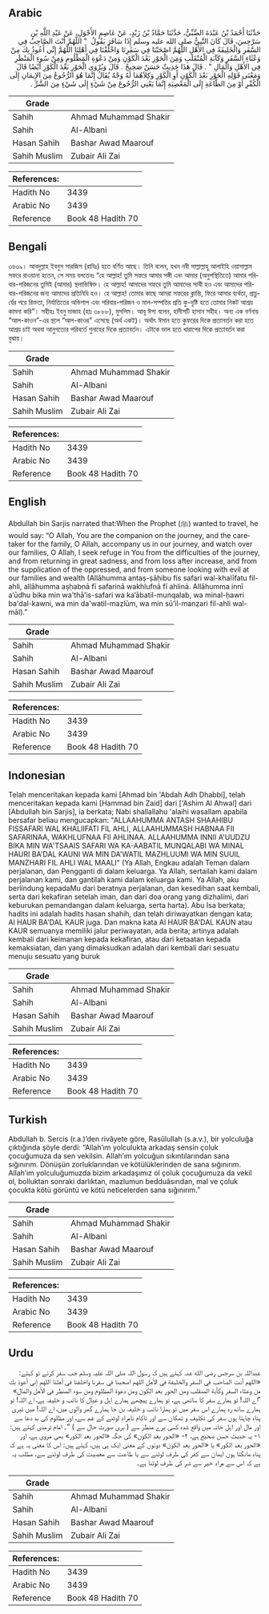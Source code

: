 ## Arabic


<div dir="rtl" lang="ar" style={{fontSize:'larger',backgroundColor:'#f8f9fa',padding:20}}>
حَدَّثَنَا أَحْمَدُ بْنُ عَبْدَةَ الضَّبِّيُّ، حَدَّثَنَا حَمَّادُ بْنُ زَيْدٍ، عَنْ عَاصِمٍ الأَحْوَلِ، عَنْ عَبْدِ اللَّهِ بْنِ سَرْجِسَ، قَالَ كَانَ النَّبِيُّ صلى الله عليه وسلم إِذَا سَافَرَ يَقُولُ ‏ "‏ اللَّهُمَّ أَنْتَ الصَّاحِبُ فِي السَّفَرِ وَالْخَلِيفَةُ فِي الأَهْلِ اللَّهُمَّ اصْحَبْنَا فِي سَفَرِنَا وَاخْلُفْنَا فِي أَهْلِنَا اللَّهُمَّ إِنِّي أَعُوذُ بِكَ مِنْ وَعْثَاءِ السَّفَرِ وَكَآبَةِ الْمُنْقَلَبِ وَمِنَ الْحَوْرِ بَعْدَ الْكَوْنِ وَمِنْ دَعْوَةِ الْمَظْلُومِ وَمِنْ سُوءِ الْمَنْظَرِ فِي الأَهْلِ وَالْمَالِ ‏"‏ ‏.‏ قَالَ هَذَا حَدِيثٌ حَسَنٌ صَحِيحٌ ‏.‏ قَالَ وَيُرْوَى الْحَوْرِ بَعْدَ الْكَوْرِ أَيْضًا قَالَ وَمَعْنَى قَوْلِهِ الْحَوْرِ بَعْدَ الْكَوْنِ أَوِ الْكَوْرِ وَكِلاَهُمَا لَهُ وَجْهٌ يُقَالُ إِنَّمَا هُوَ الرُّجُوعُ مِنَ الإِيمَانِ إِلَى الْكُفْرِ أَوْ مِنَ الطَّاعَةِ إِلَى الْمَعْصِيَةِ إِنَّمَا يَعْنِي الرُّجُوعَ مِنْ شَيْءٍ إِلَى شَيْءٍ مِنَ الشَّرِّ ‏.‏
</div>
<div style={{backgroundColor:'#f8f9fa',padding:20, marginBottom: 10}}><table> <thead> <tr> <th>Grade</th> <th></th> </tr> </thead> <tbody> <tr><td>Sahih</td><td>Ahmad Muhammad Shakir</td></tr><tr><td>Sahih</td><td>Al-Albani</td></tr><tr><td>Hasan Sahih</td><td>Bashar Awad Maarouf</td></tr><tr><td>Sahih Muslim</td><td>Zubair Ali Zai</td></tr></tbody></table><table> <thead> <tr> <th>References:</th> <th></th> </tr> </thead> <tbody><tr><td>Hadith No</td><td>3439</td></tr><tr><td>Arabic No</td><td>3439</td></tr><tr><td>Reference</td><td>Book 48 Hadith 70</td></tr></tbody></table></div>

## Bengali


<div dir="ltr" lang="bn" style={{fontSize:'larger',backgroundColor:'#f8f9fa',padding:20}}>
৩৪৩৯। আবদুল্লাহ ইবনুস সারজিস (রাযিঃ) হতে বর্ণিত আছে। তিনি বলেন, যখন নবী সাল্লাল্লাহু আলাইহি ওয়াসাল্লাম সফরে রাওয়ানা হতেন, সে সময় বলতেনঃ “হে আল্লাহ! তুমি সফরে আমার সঙ্গী এবং আমার (অনুপস্থিতিতে) আমার পরিবার-পরিজনের তুমিই (আমার) স্থলাভিষিক্ত। হে আল্লাহ! আমাদের সফরে তুমি আমাদের সাথী হও এবং আমাদের পরিবার-পরিজনের জন্য আমাদের প্রতিনিধি হও। হে আল্লাহ! তোমার কাছে আমরা সফরের ক্লান্তি, ফিরে আসার ব্যর্থতা, প্রাচুর্যের পরে রিক্ততা, নির্যাতিতের অভিশাপ এবং পরিবার-পরিজন ও মাল-সম্পত্তির প্রতি কু-দৃষ্টি হতে তোমার নিকট আশ্রয় কামনা করি”। সহীহঃ ইবনু মাজাহ (হাঃ ৩৮৮৮), মুসলিম। আবূ ঈসা বলেন, হাদীসটি হাসান সহীহ। অন্য এক বর্ণনায় “আল-কাওন”-এর স্থলে “আল-কাওর" এসেছে (অর্থ একই)। অর্থাৎ ঈমান হতে কুফরের দিকে প্রত্যাবর্তন করা হতে আশ্রয় চাই অথবা আনুগত্যের পরিবর্তে গুনাহের দিকে প্রত্যাবর্তন। এটাকে ভাল হতে খারাপের দিকে প্রত্যাবর্তন করা বুঝায়।
</div>
<div style={{backgroundColor:'#f8f9fa',padding:20, marginBottom: 10}}><table> <thead> <tr> <th>Grade</th> <th></th> </tr> </thead> <tbody> <tr><td>Sahih</td><td>Ahmad Muhammad Shakir</td></tr><tr><td>Sahih</td><td>Al-Albani</td></tr><tr><td>Hasan Sahih</td><td>Bashar Awad Maarouf</td></tr><tr><td>Sahih Muslim</td><td>Zubair Ali Zai</td></tr></tbody></table><table> <thead> <tr> <th>References:</th> <th></th> </tr> </thead> <tbody><tr><td>Hadith No</td><td>3439</td></tr><tr><td>Arabic No</td><td>3439</td></tr><tr><td>Reference</td><td>Book 48 Hadith 70</td></tr></tbody></table></div>

## English


<div dir="ltr" lang="en" style={{fontSize:'larger',backgroundColor:'#f8f9fa',padding:20}}>
Abdullah bin Sarjis narrated that:When the Prophet (ﷺ) wanted to travel, he would say: “O Allah, You are the companion on the journey, and the caretaker for the family, O Allah, accompany us in our journey, and watch over our families, O Allah, I seek refuge in You from the difficulties of the journey, and from returning in great sadness, and from loss after increase, and from the supplication of the oppressed, and from someone looking with evil at our families and wealth (Allāhumma antaṣ-ṣāḥibu fis safari wal-khalīfatu fil-ahli, allāhumma aṣḥabnā fī safarinā wakhlufnā fī ahlinā. Allāhumma innī a’ūdhu bika min wa'thā’is-safari wa ka’ābatil-munqalab, wa minal-ḥawri ba'dal-kawni, wa min da'watil-maẓlūm, wa min sū’il-manẓari fil-ahli wal-māl).”
</div>
<div style={{backgroundColor:'#f8f9fa',padding:20, marginBottom: 10}}><table> <thead> <tr> <th>Grade</th> <th></th> </tr> </thead> <tbody> <tr><td>Sahih</td><td>Ahmad Muhammad Shakir</td></tr><tr><td>Sahih</td><td>Al-Albani</td></tr><tr><td>Hasan Sahih</td><td>Bashar Awad Maarouf</td></tr><tr><td>Sahih Muslim</td><td>Zubair Ali Zai</td></tr></tbody></table><table> <thead> <tr> <th>References:</th> <th></th> </tr> </thead> <tbody><tr><td>Hadith No</td><td>3439</td></tr><tr><td>Arabic No</td><td>3439</td></tr><tr><td>Reference</td><td>Book 48 Hadith 70</td></tr></tbody></table></div>

## Indonesian


<div dir="ltr" lang="id" style={{fontSize:'larger',backgroundColor:'#f8f9fa',padding:20}}>
Telah menceritakan kepada kami [Ahmad bin 'Abdah Adh Dhabbi], telah menceritakan kepada kami [Hammad bin Zaid] dari ['Ashim Al Ahwal] dari [Abdullah bin Sarjis], ia berkata; Nabi shallallahu 'alaihi wasallam apabila bersafar beliau mengucapkan: "ALLAAHUMMA ANTASH SHAAHIBU FISSAFARI WAL KHALIIFATI FIL AHLI, ALLAAHUMMASH HABNAA FII SAFARINAA, WAKHLUFNAA FII AHLINAA. ALLAAHUMMA INNII A'UUDZU BIKA MIN WA'TSAAIS SAFARI WA KA-AABATIL MUNQALABI WA MINAL HAURI BA'DAL KAUNI WA MIN DA'WATIL MAZHLUUMI WA MIN SUUIL MANZHARI FIL AHLI WAL MAALI" (Ya Allah, Engkau adalah Teman dalam perjalanan, dan Pengganti di dalam keluarga. Ya Allah, sertailah kami dalam perjalanan kami, dan gantilah kami dalam keluarga kami. Ya Allah, aku berlindung kepadaMu dari beratnya perjalanan, dan kesedihan saat kembali, serta dari kekafiran setelah iman, dan dari doa orang yang dizhalimi, dari keburukan pemandangan dalam keluarga, serta harta). Abu Isa berkata; hadits ini adalah hadits hasan shahih, dan telah diriwayatkan dengan kata; Al HAUR BA'DAL KAUR juga. Dan makna kata Al HAUR BA'DAL KAUN atau KAUR semuanya memiliki jalur periwayatan, ada berita; artinya adalah kembali dari keimanan kepada kekafiran, atau dari ketaatan kepada kemaksiatan, dan yang dimaksudkan adalah dari kembali dari sesuatu menuju sesuatu yang buruk
</div>
<div style={{backgroundColor:'#f8f9fa',padding:20, marginBottom: 10}}><table> <thead> <tr> <th>Grade</th> <th></th> </tr> </thead> <tbody> <tr><td>Sahih</td><td>Ahmad Muhammad Shakir</td></tr><tr><td>Sahih</td><td>Al-Albani</td></tr><tr><td>Hasan Sahih</td><td>Bashar Awad Maarouf</td></tr><tr><td>Sahih Muslim</td><td>Zubair Ali Zai</td></tr></tbody></table><table> <thead> <tr> <th>References:</th> <th></th> </tr> </thead> <tbody><tr><td>Hadith No</td><td>3439</td></tr><tr><td>Arabic No</td><td>3439</td></tr><tr><td>Reference</td><td>Book 48 Hadith 70</td></tr></tbody></table></div>

## Turkish


<div dir="ltr" lang="tr" style={{fontSize:'larger',backgroundColor:'#f8f9fa',padding:20}}>
Abdullah b. Sercis (r.a.)’den rivâyete göre, Rasûlullah (s.a.v.), bir yolculuğa çıktığında şöyle derdi: “Allah’ım yolculukta arkadaş sensin çoluk çocuğumuza da sen vekilsin. Allah’ım yolcuğun sıkıntılarından sana sığınırım. Dönüşün zorluklarından ve kötülüklerinden de sana sığınırım. Allah’ım yolculuğumuzda bizim arkadaşımız ol çoluk çocuğumuza da vekil ol, bolluktan sonraki darlıktan, mazlumun bedduâsından, mal ve çoluk çocukta kötü görüntü ve kötü neticelerden sana sığınırım.”
</div>
<div style={{backgroundColor:'#f8f9fa',padding:20, marginBottom: 10}}><table> <thead> <tr> <th>Grade</th> <th></th> </tr> </thead> <tbody> <tr><td>Sahih</td><td>Ahmad Muhammad Shakir</td></tr><tr><td>Sahih</td><td>Al-Albani</td></tr><tr><td>Hasan Sahih</td><td>Bashar Awad Maarouf</td></tr><tr><td>Sahih Muslim</td><td>Zubair Ali Zai</td></tr></tbody></table><table> <thead> <tr> <th>References:</th> <th></th> </tr> </thead> <tbody><tr><td>Hadith No</td><td>3439</td></tr><tr><td>Arabic No</td><td>3439</td></tr><tr><td>Reference</td><td>Book 48 Hadith 70</td></tr></tbody></table></div>

## Urdu


<div dir="rtl" lang="ur" style={{fontSize:'larger',backgroundColor:'#f8f9fa',padding:20}}>
عبداللہ بن سرجس رضی الله عنہ کہتے ہیں کہ رسول اللہ صلی اللہ علیہ وسلم جب سفر کرتے تو کہتے: «اللهم أنت الصاحب في السفر والخليفة في الأهل اللهم اصحبنا في سفرنا واخلفنا في أهلنا اللهم إني أعوذ بك من وعثاء السفر وكآبة المنقلب ومن الحور بعد الكون ومن دعوة المظلوم ومن سوء المنظر في الأهل والمال» ”اے اللہ! تو ہمارے سفر کا ساتھی ہے، تو ہمارے پیچھے ہمارے اہل و عیال کا نائب و خلیفہ ہے، اے اللہ! تو ہمارے ساتھ رہ ہمارے اس سفر میں تو ہمارا نائب و خلیفہ بن جا ہمارے گھر والوں میں، اے اللہ! میں تیری پناہ چاہتا ہوں سفر کی تکلیف و تھکان سے اور ناکام نامراد لوٹنے کے غم سے، اور مظلوم کی بد دعا سے اور مال اور اہل خانہ میں واقع شدہ کسی برے منظر سے ( بری صورت حال سے ) “۔ امام ترمذی کہتے ہیں: ۱- یہ حدیث حسن صحیح ہے، ۲- «الحور بعد الكون» کی جگہ «الحور بعد الكور» بھی مروی ہے، اور «الحور بعد الكور» یا «الحور بعد الكون» دونوں کے معنی ایک ہی ہیں، کہتے ہیں: اس کا معنی یہ ہے کہ پناہ مانگتا ہوں ایمان سے کفر کی طرف لوٹنے سے یا طاعت سے معصیت کی طرف لوٹنے سے، مطلب یہ ہے کہ اس سے مراد خیر سے شر کی طرف لوٹنا ہے۔
</div>
<div style={{backgroundColor:'#f8f9fa',padding:20, marginBottom: 10}}><table> <thead> <tr> <th>Grade</th> <th></th> </tr> </thead> <tbody> <tr><td>Sahih</td><td>Ahmad Muhammad Shakir</td></tr><tr><td>Sahih</td><td>Al-Albani</td></tr><tr><td>Hasan Sahih</td><td>Bashar Awad Maarouf</td></tr><tr><td>Sahih Muslim</td><td>Zubair Ali Zai</td></tr></tbody></table><table> <thead> <tr> <th>References:</th> <th></th> </tr> </thead> <tbody><tr><td>Hadith No</td><td>3439</td></tr><tr><td>Arabic No</td><td>3439</td></tr><tr><td>Reference</td><td>Book 48 Hadith 70</td></tr></tbody></table></div>